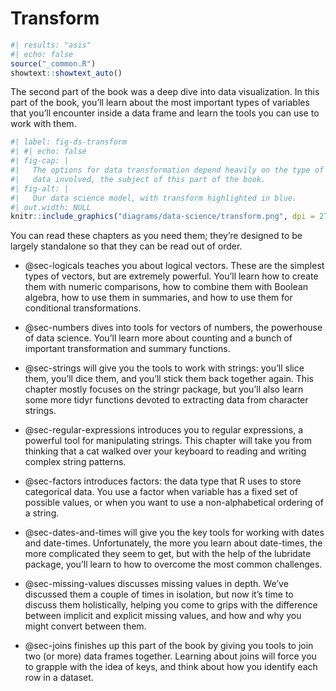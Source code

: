 # Transform {#sec-transform-intro .unnumbered}

```r
#| results: "asis"
#| echo: false
source("_common.R")
showtext::showtext_auto()
```

The second part of the book was a deep dive into data visualization.
In this part of the book, you'll learn about the most important types of variables that you'll encounter inside a data frame and learn the tools you can use to work with them.

```r
#| label: fig-ds-transform
#| #| echo: false
#| fig-cap: |
#|   The options for data transformation depend heavily on the type of
#|   data involved, the subject of this part of the book.
#| fig-alt: |
#|   Our data science model, with transform highlighted in blue.
#| out.width: NULL
knitr::include_graphics("diagrams/data-science/transform.png", dpi = 270)
```

You can read these chapters as you need them; they're designed to be largely standalone so that they can be read out of order.

-   @sec-logicals teaches you about logical vectors.
    These are the simplest types of vectors, but are extremely powerful.
    You'll learn how to create them with numeric comparisons, how to combine them with Boolean algebra, how to use them in summaries, and how to use them for conditional transformations.

-   @sec-numbers dives into tools for vectors of numbers, the powerhouse of data science.
    You'll learn more about counting and a bunch of important transformation and summary functions.

-   @sec-strings will give you the tools to work with strings: you'll slice them, you'll dice them, and you'll stick them back together again.
    This chapter mostly focuses on the stringr package, but you'll also learn some more tidyr functions devoted to extracting data from character strings.

-   @sec-regular-expressions introduces you to regular expressions, a powerful tool for manipulating strings.
    This chapter will take you from thinking that a cat walked over your keyboard to reading and writing complex string patterns.

-   @sec-factors introduces factors: the data type that R uses to store categorical data.
    You use a factor when variable has a fixed set of possible values, or when you want to use a non-alphabetical ordering of a string.

-   @sec-dates-and-times will give you the key tools for working with dates and date-times.
    Unfortunately, the more you learn about date-times, the more complicated they seem to get, but with the help of the lubridate package, you'll learn to how to overcome the most common challenges.

-   @sec-missing-values discusses missing values in depth.
    We've discussed them a couple of times in isolation, but now it's time to discuss them holistically, helping you come to grips with the difference between implicit and explicit missing values, and how and why you might convert between them.

-   @sec-joins finishes up this part of the book by giving you tools to join two (or more) data frames together.
    Learning about joins will force you to grapple with the idea of keys, and think about how you identify each row in a dataset.
